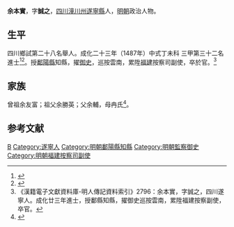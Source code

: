 {{Otheruses|other=名为余诚之的其他人物|余诚之}}
{{明清人物信息框
| 姓名 = 余本實
| 原名 =
| 圖片名稱= 
| 圖片大小 =
| 圖片說明 = 
| 最高職務 = 福建按察使司副使
| 國家 = 大明 
| 爵位 =
| 籍貫 = [[四川|四川]][[潼川州|潼川州]][[遂寧縣|遂寧縣]]
| 族裔 = 
| 字號 = 
| 諡號 =
| 出生日期 = 四月二十五日
| 出生地點 =
| 逝世日期 = 卒年不詳 
| 逝世地點 =
| 墓葬 =
| 配偶 = 羅氏
| 親屬 = 
| 出身 =
* 成化二十三年丁未科同進士出身
| 經歷 =
| 著作 =  
}}
'''余本實'''{{BD|1450年||1509年||}}，字'''誠之'''，[[四川|四川]][[潼川州|潼川州]][[遂寧縣|遂寧縣]]人，[[明朝|明朝]]政治人物。

== 生平 ==
四川鄉試第二十八名舉人。成化二十三年（1487年）中式丁未科<!---會試第一百六十名--->三甲第三十二名進士<ref>{{Cite book|title=《[[皇明贡举考|皇明贡举考]]》卷五|last=（明）[[张朝瑞|张朝瑞]]|first=|publisher=《续修四库全书》史部第828册|year=|isbn=|location=|pages=}}</ref><ref>{{Cite book|title=贡举志五种 上|last=鲁小俊，江俊伟著|first=|publisher=武汉：武汉大学出版社|year=2009|isbn=978-7-307-07043-1|location=|pages=256-258}}</ref>。授[[鄱陽縣|鄱陽縣]]知縣，擢[[御史|御史]]，巡按雲南，累陞[[福建|福建]]按察司副使，卒於官。<ref>《漢籍電子文獻資料庫-明人傳記資料索引》2796：余本實，字誠之，四川遂寧人。成化廿三年進士，授鄱縣知縣，擢御史巡按雲南，累陞福建按察副使，卒官。</ref>

== 家族 ==
曾祖余友富；祖父余勝英；父余輔，母冉氏<ref>{{Cite book|title=天一阁藏明代科举录选刊 登科录 点校本|last=龚延明主编|first=|publisher=宁波出版社|year=2016|isbn=978-7-5526-2320-8|location=宁波|pages=|quote=《天一閣藏明代科舉錄選刊.登科錄》之《成化二十三年進士登科錄》}}</ref>。

==参考文献==
{{reflist}}

{{成化二十三年丁未科殿試金榜}}

{{Authority control}}

{{DEFAULTSORT:Yu余}}
[[Category:余姓|B]]
[[Category:遂寧人|Category:遂寧人]]
[[Category:明朝鄱陽縣知縣|Category:明朝鄱陽縣知縣]]
[[Category:明朝監察御史|Category:明朝監察御史]]
[[Category:明朝福建按察司副使|Category:明朝福建按察司副使]]